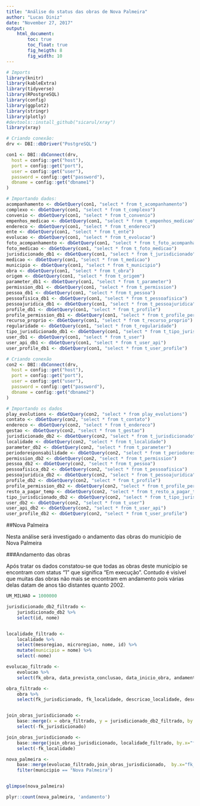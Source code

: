 ```yaml
---
title: "Análise do status das obras de Nova Palmeira"
author: "Lucas Diniz"
date: "November 27, 2017"
output:
    html_document:
        toc: true
        toc_float: true
        fig_heigth: 8
        fig_width: 10
---
```


```r
# Imports
library(knitr)
library(kableExtra)
library(tidyverse)
library(RPostgreSQL)
library(config)
library(ggplot2)
library(stringr)
library(plotly)
#devtools::install_github("sicarul/xray")
library(xray)
```

```r
# Criando conexão:
drv <- DBI::dbDriver("PostgreSQL")

con1 <- DBI::dbConnect(drv, 
  host = config::get("host"),
  port = config::get("port"),
  user = config::get("user"),
  password = config::get("password"),
  dbname = config::get("dbname1")
)

# Importando dados:
acompanhamento <- dbGetQuery(con1, "select * from t_acompanhamento")
complexo <- dbGetQuery(con1, "select * from t_complexo")       
convenio <- dbGetQuery(con1, "select * from t_convenio")         
empenhos_medicao <- dbGetQuery(con1, "select * from t_empenhos_medicao")
endereco <- dbGetQuery(con1, "select * from t_endereco")    
ente <- dbGetQuery(con1, "select * from t_ente")         
evolucao <- dbGetQuery(con1, "select * from t_evolucao")
foto_acompanhamento <- dbGetQuery(con1, "select * from t_foto_acompanhamento")
foto_medicao <- dbGetQuery(con1, "select * from t_foto_medicao")
jurisdicionado_db1 <- dbGetQuery(con1, "select * from t_jurisdicionado")     
medicao <- dbGetQuery(con1, "select * from t_medicao")   
municipio <- dbGetQuery(con1, "select * from t_municipio")          
obra <- dbGetQuery(con1, "select * from t_obra")        
origem <- dbGetQuery(con1, "select * from t_origem")             
parameter_db1 <- dbGetQuery(con1, "select * from t_parameter")
permission_db1 <- dbGetQuery(con1, "select * from t_permission")        
pessoa_db1 <- dbGetQuery(con1, "select * from t_pessoa")      
pessoafisica_db1 <- dbGetQuery(con1, "select * from t_pessoafisica")     
pessoajuridica_db1 <- dbGetQuery(con1, "select * from t_pessoajuridica")     
profile_db1 <- dbGetQuery(con1, "select * from t_profile")   
profile_permission_db1 <- dbGetQuery(con1, "select * from t_profile_permission")
recurso_proprio <- dbGetQuery(con1, "select * from t_recurso_proprio")
regularidade <- dbGetQuery(con1, "select * from t_regularidade")  
tipo_jurisdicionado_db1 <- dbGetQuery(con1, "select * from t_tipo_jurisdicionado")
user_db1 <- dbGetQuery(con1, "select * from t_user")
user_api_db1 <- dbGetQuery(con1, "select * from t_user_api")
user_profile_db1 <- dbGetQuery(con1, "select * from t_user_profile")
```

```r
# Criando conexão
con2 <- DBI::dbConnect(drv, 
  host = config::get("host"),
  port = config::get("port"),
  user = config::get("user"),
  password = config::get("password"),
  dbname = config::get("dbname2")
)

# Importando os dados
play_evolutions <- dbGetQuery(con2, "select * from play_evolutions")
contato <- dbGetQuery(con2, "select * from t_contato")
endereco <- dbGetQuery(con2, "select * from t_endereco")
gestao <- dbGetQuery(con2, "select * from t_gestao")
jurisdicionado_db2 <- dbGetQuery(con2, "select * from t_jurisdicionado")
localidade <- dbGetQuery(con2, "select * from t_localidade")
parameter_db2 <- dbGetQuery(con2, "select * from t_parameter")
periodoresponsabilidade <- dbGetQuery(con2, "select * from t_periodoresponsabilidade")
permission_db2 <- dbGetQuery(con2, "select * from t_permission")
pessoa_db2 <- dbGetQuery(con2, "select * from t_pessoa")
pessoafisica_db2 <- dbGetQuery(con2, "select * from t_pessoafisica")
pessoajuridica_db2 <- dbGetQuery(con2, "select * from t_pessoajuridica")
profile_db2 <- dbGetQuery(con2, "select * from t_profile")
profile_permission_db2 <- dbGetQuery(con2, "select * from t_profile_permission")
resto_a_pagar_temp <- dbGetQuery(con2, "select * from t_resto_a_pagar_temp")
tipo_jurisdicionado_db2 <- dbGetQuery(con2, "select * from t_tipo_jurisdicionado")
user_db2 <- dbGetQuery(con2, "select * from t_user")
user_api_db2 <- dbGetQuery(con2, "select * from t_user_api")
user_profile_db2 <- dbGetQuery(con2, "select * from t_user_profile")

```

##Nova Palmeira

Nesta análise será investigado o andamento das obras do município de Nova Palmeira

###Andamento das obras

Após tratar os dados constatou-se que todas as obras deste município se encontram com status "1" que significa "Em execução". Contudo é visível que muitas das obras não mais se encontram em andamento pois várias delas datam de anos tão distantes quanto 2002.

```r
UM_MILHAO = 1000000

jurisdicionado_db2_filtrado <- 
    jurisdicionado_db2 %>% 
    select(id, nome)


localidade_filtrado <-
    localidade %>% 
    select(mesoregiao, microregiao, nome, id) %>%
    mutate(municipio = nome) %>%
    select(-nome)

evolucao_filtrado <-
    evolucao %>%
    select(fk_obra, data_prevista_conclusao, data_inicio_obra, andamento)

obra_filtrado <- 
    obra %>%
    select(fk_jurisdicionado, fk_localidade, descricao_localidade, descricao_sucinta_obra, valor_obra, id)


join_obras_jurisdicionado <- 
    base::merge(x = obra_filtrado, y = jurisdicionado_db2_filtrado, by.x = "fk_jurisdicionado", by.y = "id") %>%
    select(-fk_jurisdicionado)

join_obras_jurisdicionado <-
    base::merge(join_obras_jurisdicionado, localidade_filtrado, by.x="fk_localidade", by.y="id") %>%
    select(-fk_localidade)

nova_palmeira <-
    base::merge(evolucao_filtrado,join_obras_jurisdicionado,  by.x="fk_obra", by.y="id") %>%
    filter(municipio == "Nova Palmeira")


glimpse(nova_palmeira)

plyr::count(nova_palmeira, 'andamento')
```


